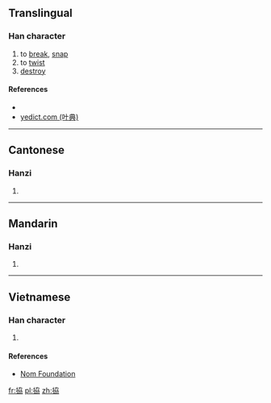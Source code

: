 ==Translingual==

===Han character===
{{Han char|rn=64|rad=手|as=06|sn=9|four=5402<sub>7</sub>|canj=手大尸尸 (QKSS)|ids=⿰[[扌]][[劦]]}}

# to [[break]], [[snap]]
# to [[twist]]
# [[destroy]]

====References====
* {{Han ref|kx=0428.190|dkj=12009|dj=0777.130|hdz=31877.010|uh=62F9|ud=25337|bh=CEDB|bd=52955}}
*[http://yedict.com/htm/62/62F9.htm yedict.com (叶典)]

----

==Cantonese==

===Hanzi===
{{yue-hanzi|jyut=[[hip3]]|y=hip3}}

# {{defn|lang=yue|sort=手06}}

----

==Mandarin==

===Hanzi===
{{cmn-hanzi|pin=[[xié]] ([[xie2]])|wg=hsieh<sup>2</sup>}}

# {{defn|lang=cmn|sort=手06}}

----

==Vietnamese==

===Han character===
{{vi-readings|rs=手06| hanviet = hiệp}}

# {{defn|lang=vi|sort=手06}}

====References====
*[http://nomfoundation.org/common/nom_details.php?codepoint=62f9 Nom Foundation]

[[fr:拹]]
[[pl:拹]]
[[zh:拹]]